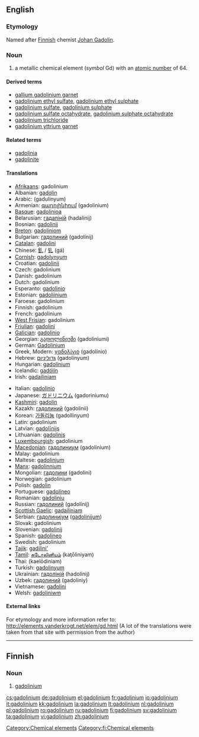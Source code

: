 {{see|Gadolinium}}
==English==
{{elements|Gd|europium|Eu|terbium|Tb}}

===Etymology===
Named after [[Finnish]] chemist [[w:Johan Gadolin|Johan Gadolin]].

===Noun===
{{en-noun|-}}
{{wikipedia}}

# a metallic chemical element (''symbol'' Gd) with an [[atomic number]] of 64.

====Derived terms====
* [[gallium gadolinium garnet]]
* [[gadolinium ethyl sulfate]], [[gadolinium ethyl sulphate]]
* [[gadolinium sulfate]], [[gadolinium sulphate]]
* [[gadolinium sulfate octahydrate]], [[gadolinium sulphate octahydrate]]
* [[gadolinium trichloride]]
* [[gadolinium yttrium garnet]]

====Related terms====
* [[gadolinia]]
* [[gadolinite]]

====Translations====
{{top}}
* [[Afrikaans]]: gadolinium
* Albanian: [[gadolin]]
* Arabic: {{Arab|[[جدولينيوم]]}} (gadulínyum) {{m}}
* Armenian: [[գադոլինիում]] (gadolinium)
* [[Basque]]: [[gadolinioa]]
* Belarusian: [[гадалiнiй]] (hadalínij) {{m}}
* Bosnian: [[gadolinij]]
* [[Breton]]: [[gadoliniom]]
* Bulgarian: [[гадолиний]] (gadolínij) {{m}}
* [[Catalan]]: [[gadolini]]
* Chinese: [[釓]] / [[钆]] (gá)
* [[Cornish]]: [[gadolynyum]]
* Croatian: [[gadolinij]]
* Czech: gadolinium
* Danish: gadolinium
* Dutch: gadolinium {{n}}
* Esperanto: [[gadolinio]]
* Estonian: [[gadoliinium]]
* Faroese: gadolinium
* Finnish: gadolinium
* French: gadolinium {{m}}
* [[West Frisian]]: gadolinium
* [[Friulian]]: [[gadolini]]
* [[Galician]]: [[gadolinio]]
* Georgian: [[გადოლინიუმი]] (gadoliniumi)
* German: [[Gadolinium]] {{m}}
* Greek, Modern: [[γαδολίνιο]] (gadolínio) {{n}}
* Hebrew: [[גדוליניום]] (gadolínyum)
* Hungarian: [[gadolínium]]
* Icelandic: [[gadólín]]
* Irish: [[gadailiniam]]
{{mid}}
* Italian: [[gadolinio]] {{m}}
* Japanese: [[ガドリニウム]] (gadoriniumu)
* [[Kashmiri]]: [[gadolin]]
* Kazakh: [[гадолиний]] (gadolinii)
* Korean: [[가돌리늄]] (gadollinyum)
* Latin: gadolinium
* Latvian: [[gadolīnijs]]
* Lithuanian: [[gadolinis]]
* [[Luxembourgish]]: gadolinium
* [[Macedonian]]: [[гадолиниум]] (gadolínium) {{m}}
* Malay: gadolinium
* Maltese: [[gadolinjum]]
* [[Manx]]: [[gadolinnium]]
* Mongolian: [[гадолини]] (gadolini)
* Norwegian: gadolinium
* Polish: [[gadolin]] {{m}}
* Portuguese: [[gadolíneo]] {{m}}
* Romanian: [[gadoliniu]] {{n}}
* Russian: [[гадолиний]] (gadolínij) {{m}}
* [[Scottish Gaelic]]: [[gadailiniam]]
* Serbian: [[гадолиниjум]] ([[gadolinijum]]) {{m}}
* Slovak: gadolinium
* Slovenian: [[gadolinij]]
* Spanish: [[gadolineo]] {{m}}
* Swedish: gadolinium
* [[Tajik]]: [[gadilini']]
* [[Tamil]]: [[கடோலினியம்]] (kaţōliniyam)
* Thai: {{Thai|[[แกโดลิเนียม]]}} (kaelōdiniam)
* Turkish: [[gadolinyum]]
* Ukrainian: [[гадолiнiй]] (hadolínij) {{m}}
* Uzbek: [[гадолиний]] (gadoliniy)
* Vietnamese: [[gađolini]]
* Welsh: [[gadoliniwm]]
{{bottom}}

====External links====
For etymology and more information refer to:
http://elements.vanderkrogt.net/elem/gd.html
(A lot of the translations were taken from that site with permission from the author)

[[Category:Chemical elements]]

----

==Finnish==
{{wikipedia|lang=fi}}

===Noun===
{{fi-noun}}

# {{element|lang=fi}} [[#English|gadolinium]]

[[Category:fi:Chemical elements]]

[[cs:gadolinium]]
[[de:gadolinium]]
[[el:gadolinium]]
[[fr:gadolinium]]
[[io:gadolinium]]
[[it:gadolinium]]
[[kk:gadolinium]]
[[la:gadolinium]]
[[lt:gadolinium]]
[[nl:gadolinium]]
[[pl:gadolinium]]
[[ro:gadolinium]]
[[ru:gadolinium]]
[[fi:gadolinium]]
[[sv:gadolinium]]
[[ta:gadolinium]]
[[vi:gadolinium]]
[[zh:gadolinium]]